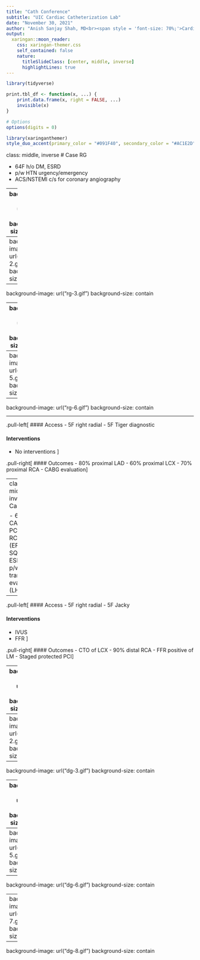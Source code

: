 ```yaml
---
title: "Cath Conference"
subtitle: "UIC Cardiac Catheterization Lab"
date: "November 30, 2021"
author: "Anish Sanjay Shah, MD<br><span style = 'font-size: 70%;'>Cardiology Fellow<br>University of Illinois at Chicago</span>"
output:
  xaringan::moon_reader:
    css: xaringan-themer.css
    self_contained: false
    nature:
      titleSlideClass: [center, middle, inverse]
      highlightLines: true
---
```


```r
library(tidyverse)

print.tbl_df <- function(x, ...) {
	print.data.frame(x, right = FALSE, ...)
	invisible(x)
}

# Options
options(digits = 0)
```

```r
library(xaringanthemer)
style_duo_accent(primary_color = "#091F40", secondary_color = "#AC1E2D")
```

class: middle, inverse
# Case RG

- 64F h/o DM, ESRD
- p/w HTN urgency/emergency
- ACS/NSTEMI c/s for coronary angiography

---
background-image: url("rg-1.gif")
background-size: contain

---
background-image: url("rg-2.gif")
background-size: contain

---
background-image: url("rg-3.gif")
background-size: contain

---
background-image: url("rg-4.gif")
background-size: contain

---
background-image: url("rg-5.gif")
background-size: contain

---
background-image: url("rg-6.gif")
background-size: contain

---

.pull-left[
#### Access
- 5F right radial 
- 5F Tiger diagnostic

#### Interventions
- No interventions
]

.pull-right[
#### Outcomes
- 80% proximal LAD
- 60% proximal LCX
- 70% proximal RCA
- CABG evaluation
]

---
class: middle, inverse
# Case DG

- 63M h/o CAD s/p PCI to RCA, ICM (EF 10%), SQ-ICD, ESRD
- p/w pre-transplant eval (LHC/RHC)

---

.pull-left[
#### Access
- 5F right radial
- 5F Jacky

#### Interventions
- IVUS
- FFR
]

.pull-right[
#### Outcomes
- CTO of LCX
- 90% distal RCA
- FFR positive of LM
- Staged protected PCI
]

------
background-image: url("dg-1.gif")
background-size: contain

---
background-image: url("dg-2.gif")
background-size: contain

---
background-image: url("dg-3.gif")
background-size: contain

---
background-image: url("dg-4.gif")
background-size: contain

---
background-image: url("dg-5.gif")
background-size: contain

---
background-image: url("dg-6.gif")
background-size: contain

---
background-image: url("dg-7.gif")
background-size: contain

---
background-image: url("dg-8.gif")
background-size: contain
